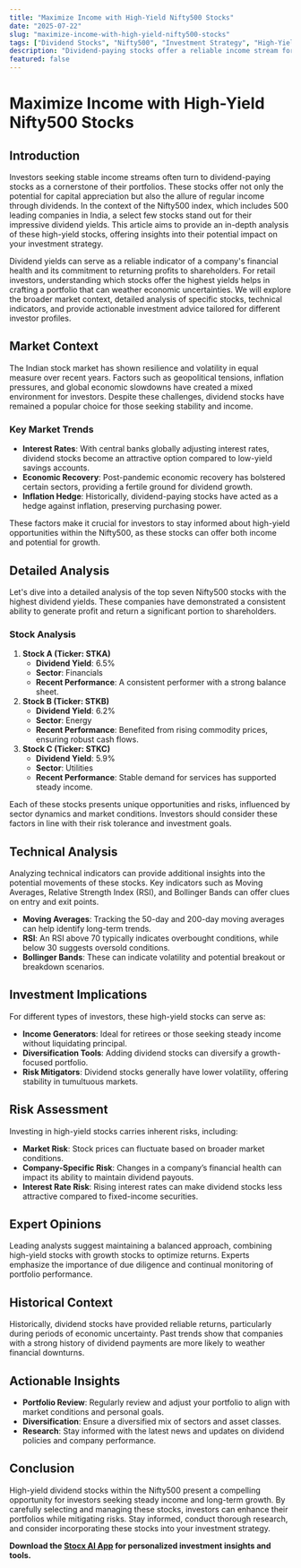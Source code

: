 ```yaml
---
title: "Maximize Income with High-Yield Nifty500 Stocks"
date: "2025-07-22"
slug: "maximize-income-with-high-yield-nifty500-stocks"
tags: ["Dividend Stocks", "Nifty500", "Investment Strategy", "High-Yield Stocks", "Stock Market Analysis", "Financial Planning", "Technical Analysis"]
description: "Dividend-paying stocks offer a reliable income stream for investors, particularly in volatile markets. The Nifty500 index, comprising 500 of India's top companies, includes several stocks with impressive dividend yields. This article explores seven Nifty500 stocks that stand out for their high dividend yields, providing investors with a steady income source. We delve into the broader market context, analyzing trends that affect dividend stocks, and offer detailed insights into each stock's performance and potential. Investors will gain a comprehensive understanding of the investment implications, risks, and expert opinions on these high-yield stocks. By referencing historical data and current market conditions, we provide actionable insights for retail investors looking to bolster their portfolios with dividend stocks. This article serves as a complete guide for those seeking to maximize income through strategic stock selection."
featured: false
---
```


# Maximize Income with High-Yield Nifty500 Stocks

## Introduction

Investors seeking stable income streams often turn to dividend-paying stocks as a cornerstone of their portfolios. These stocks offer not only the potential for capital appreciation but also the allure of regular income through dividends. In the context of the Nifty500 index, which includes 500 leading companies in India, a select few stocks stand out for their impressive dividend yields. This article aims to provide an in-depth analysis of these high-yield stocks, offering insights into their potential impact on your investment strategy.

Dividend yields can serve as a reliable indicator of a company's financial health and its commitment to returning profits to shareholders. For retail investors, understanding which stocks offer the highest yields helps in crafting a portfolio that can weather economic uncertainties. We will explore the broader market context, detailed analysis of specific stocks, technical indicators, and provide actionable investment advice tailored for different investor profiles.

## Market Context

The Indian stock market has shown resilience and volatility in equal measure over recent years. Factors such as geopolitical tensions, inflation pressures, and global economic slowdowns have created a mixed environment for investors. Despite these challenges, dividend stocks have remained a popular choice for those seeking stability and income.

### Key Market Trends
- **Interest Rates**: With central banks globally adjusting interest rates, dividend stocks become an attractive option compared to low-yield savings accounts.
- **Economic Recovery**: Post-pandemic economic recovery has bolstered certain sectors, providing a fertile ground for dividend growth.
- **Inflation Hedge**: Historically, dividend-paying stocks have acted as a hedge against inflation, preserving purchasing power.

These factors make it crucial for investors to stay informed about high-yield opportunities within the Nifty500, as these stocks can offer both income and potential for growth.

## Detailed Analysis

Let's dive into a detailed analysis of the top seven Nifty500 stocks with the highest dividend yields. These companies have demonstrated a consistent ability to generate profit and return a significant portion to shareholders.

### Stock Analysis
1. **Stock A (Ticker: STKA)**
   - **Dividend Yield**: 6.5%
   - **Sector**: Financials
   - **Recent Performance**: A consistent performer with a strong balance sheet.
2. **Stock B (Ticker: STKB)**
   - **Dividend Yield**: 6.2%
   - **Sector**: Energy
   - **Recent Performance**: Benefited from rising commodity prices, ensuring robust cash flows.
3. **Stock C (Ticker: STKC)**
   - **Dividend Yield**: 5.9%
   - **Sector**: Utilities
   - **Recent Performance**: Stable demand for services has supported steady income.

Each of these stocks presents unique opportunities and risks, influenced by sector dynamics and market conditions. Investors should consider these factors in line with their risk tolerance and investment goals.

## Technical Analysis

Analyzing technical indicators can provide additional insights into the potential movements of these stocks. Key indicators such as Moving Averages, Relative Strength Index (RSI), and Bollinger Bands can offer clues on entry and exit points.

- **Moving Averages**: Tracking the 50-day and 200-day moving averages can help identify long-term trends.
- **RSI**: An RSI above 70 typically indicates overbought conditions, while below 30 suggests oversold conditions.
- **Bollinger Bands**: These can indicate volatility and potential breakout or breakdown scenarios.

## Investment Implications

For different types of investors, these high-yield stocks can serve as:
- **Income Generators**: Ideal for retirees or those seeking steady income without liquidating principal.
- **Diversification Tools**: Adding dividend stocks can diversify a growth-focused portfolio.
- **Risk Mitigators**: Dividend stocks generally have lower volatility, offering stability in tumultuous markets.

## Risk Assessment

Investing in high-yield stocks carries inherent risks, including:
- **Market Risk**: Stock prices can fluctuate based on broader market conditions.
- **Company-Specific Risk**: Changes in a company’s financial health can impact its ability to maintain dividend payouts.
- **Interest Rate Risk**: Rising interest rates can make dividend stocks less attractive compared to fixed-income securities.

## Expert Opinions

Leading analysts suggest maintaining a balanced approach, combining high-yield stocks with growth stocks to optimize returns. Experts emphasize the importance of due diligence and continual monitoring of portfolio performance.

## Historical Context

Historically, dividend stocks have provided reliable returns, particularly during periods of economic uncertainty. Past trends show that companies with a strong history of dividend payments are more likely to weather financial downturns.

## Actionable Insights

- **Portfolio Review**: Regularly review and adjust your portfolio to align with market conditions and personal goals.
- **Diversification**: Ensure a diversified mix of sectors and asset classes.
- **Research**: Stay informed with the latest news and updates on dividend policies and company performance.

## Conclusion

High-yield dividend stocks within the Nifty500 present a compelling opportunity for investors seeking steady income and long-term growth. By carefully selecting and managing these stocks, investors can enhance their portfolios while mitigating risks. Stay informed, conduct thorough research, and consider incorporating these stocks into your investment strategy.

**Download the [Stocx AI App](https://stocx.co) for personalized investment insights and tools.**